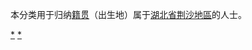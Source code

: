 {{Catnav|頁面分類|各種主題的頁面分類|依中国各省来作的分类|各地中国人|湖北人}}
{{Catnav|頁面分類|人物|各國人物|中国人|各地中国人|湖北人}}

本分类用于归纳[[籍贯|籍贯]]（出生地）属于[[湖北省|湖北省]][[荆沙地區|荆沙地區]]的人士。

[[Category:湖北人|*]]
[[Category:荆州|*]]